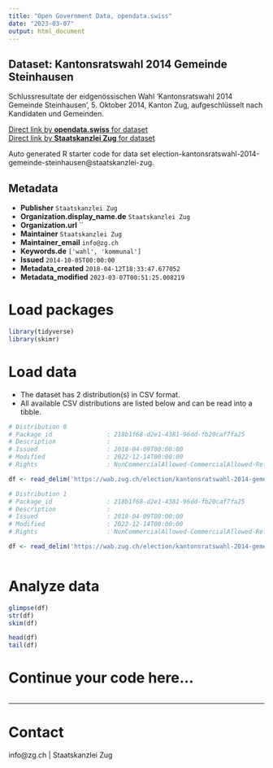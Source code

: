 ```yaml
---
title: "Open Government Data, opendata.swiss"
date: "2023-03-07"
output: html_document
---
```


## Dataset: Kantonsratswahl 2014 Gemeinde Steinhausen

Schlussresultate der eidgenössischen Wahl 'Kantonsratswahl 2014 Gemeinde Steinhausen', 5. Oktober 2014, Kanton Zug, aufgeschlüsselt nach Kandidaten und Gemeinden.

[Direct link by **opendata.swiss** for dataset](https://opendata.swiss/de/dataset/kantonsratswahl-2014-gemeinde-steinhausen)<br>
[Direct link by **Staatskanzlei Zug** for dataset](https://wab.zug.ch/election/kantonsratswahl-2014-gemeinde-steinhausen/data)

Auto generated R starter code for data set election-kantonsratswahl-2014-gemeinde-steinhausen@staatskanzlei-zug.

## Metadata

- **Publisher** `Staatskanzlei Zug`
- **Organization.display_name.de** `Staatskanzlei Zug`
- **Organization.url** ``
- **Maintainer** `Staatskanzlei Zug`
- **Maintainer_email** `info@zg.ch`
- **Keywords.de** `['wahl', 'kommunal']`
- **Issued** `2014-10-05T00:00:00`
- **Metadata_created** `2018-04-12T18:33:47.677052`
- **Metadata_modified** `2023-03-07T00:51:25.008219`


# Load packages

```r

library(tidyverse)
library(skimr)

```

# Load data

-   The dataset has 2 distribution(s) in CSV format.
-   All available CSV distributions are listed below and can be read into a tibble.

```r

# Distribution 0
# Package_id               : 218b1f68-d2e1-4381-96dd-fb20caf7fa25
# Description              : 
# Issued                   : 2018-04-09T00:00:00
# Modified                 : 2022-12-14T00:00:00
# Rights                   : NonCommercialAllowed-CommercialAllowed-ReferenceRequired

df <- read_delim('https://wab.zug.ch/election/kantonsratswahl-2014-gemeinde-steinhausen/data-parties-csv')

# Distribution 1
# Package_id               : 218b1f68-d2e1-4381-96dd-fb20caf7fa25
# Description              : 
# Issued                   : 2018-04-09T00:00:00
# Modified                 : 2022-12-14T00:00:00
# Rights                   : NonCommercialAllowed-CommercialAllowed-ReferenceRequired

df <- read_delim('https://wab.zug.ch/election/kantonsratswahl-2014-gemeinde-steinhausen/data-csv')



```

# Analyze data

```r

glimpse(df)
str(df)
skim(df)

head(df)
tail(df)

```

# Continue your code here...

```r

```

------------------------------------------------------------------------

# Contact

info@zg.ch | Staatskanzlei Zug
